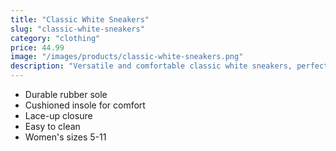 ```yaml
---
title: "Classic White Sneakers"
slug: "classic-white-sneakers"
category: "clothing"
price: 44.99
image: "/images/products/classic-white-sneakers.png"
description: "Versatile and comfortable classic white sneakers, perfect for everyday wear with any outfit."
---
```


- Durable rubber sole
- Cushioned insole for comfort
- Lace-up closure
- Easy to clean
- Women's sizes 5-11

